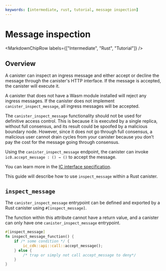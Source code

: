 ```yaml
---
keywords: [intermediate, rust, tutorial, message inspection]
---
```



# Message inspection

<MarkdownChipRow labels={["Intermediate", "Rust", "Tutorial"]} />

## Overview

A canister can inspect an ingress message and either accept or decline the message through the canister's HTTP interface. If the message is accepted, the canister will execute it.

A canister that does not have a Wasm module installed will reject any ingress messages. If the canister does not implement `canister_inspect_message`, all ingress messages will be accepted.

The `canister_inspect_message` functionality should not be used for definitive access control. This is because it is executed by a single replica, without full consensus, and its result could be spoofed by a malicious boundary node. However, since it does not go through full consensus, a malicious user cannot drain cycles from your canister because you don’t pay the cost for the message going through consensus.

Using the `canister_inspect_message` endpoint, the canister can invoke `ic0.accept_message : () → ()` to accept the message.

You can learn more in the [IC interface specification](/docs/current/references/ic-interface-spec/#ingress-message-inspection).

This guide will describe how to use `inspect_message` within a Rust canister.

## `inspect_message`

The `canister_inspect_message` entrypoint can be defined and exported by a Rust canister using `#[inspect_message]`.

The function within this attribute cannot have a return value, and a canister can only have one `canister_inspect_message` entrypoint.

```rust
#[inspect_message]
fn inspect_message_function() {
    if /* some condition */ {
        ic_cdk::api::call::accept_message();
    } else {
        /* trap or simply not call accept_message to deny*/
    }
}
```

